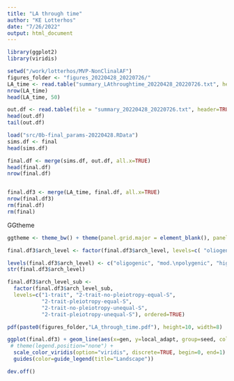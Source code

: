 ```yaml
---
title: "LA through time"
author: "KE Lotterhos"
date: "7/26/2022"
output: html_document
---
```


```r
library(ggplot2)
library(viridis)

setwd("/work/lotterhos/MVP-NonClinalAF")
figures_folder <- "figures_20220428_20220726/"
LA_time <- read.table("summary_LAthroughtime_20220428_20220726.txt", header=TRUE)
nrow(LA_time)
head(LA_time, 50)

out.df <- read.table(file = "summary_20220428_20220726.txt", header=TRUE)
head(out.df)
tail(out.df)

load("src/0b-final_params-20220428.RData")
sims.df <- final
head(sims.df)

final.df <- merge(sims.df, out.df, all.x=TRUE)
head(final.df)
nrow(final.df)


final.df3 <- merge(LA_time, final.df, all.x=TRUE)
nrow(final.df3)
rm(final.df)
rm(final)
```


GGtheme
```r

ggtheme <- theme_bw() + theme(panel.grid.major = element_blank(), panel.grid.minor = element_blank(), panel.background = element_blank(), panel.border=element_blank(), axis.line = element_line(colour="grey30"), axis.title = element_text(colour="grey20"), axis.text = (element_text(colour="grey30")), legend.title = element_text(colour="grey20"), legend.text = element_text(colour="grey30"))

final.df3$arch_level <- factor(final.df3$arch_level, levels=c( "oliogenic", "mod-polygenic", "highly-polygenic"), ordered=TRUE)

levels(final.df3$arch_level) <- c("oligogenic", "mod.\npolygenic", "highly\npolygenic")
str(final.df3$arch_level) 

final.df3$arch_level_sub <-
  factor(final.df3$arch_level_sub,
  levels=c("1-trait", "2-trait-no-pleiotropy-equal-S",
           "2-trait-pleiotropy-equal-S",
           "2-trait-no-pleiotropy-unequal-S",
           "2-trait-pleiotropy-unequal-S"), ordered=TRUE)
```

```r
pdf(paste0(figures_folder,"LA_through_time.pdf"), height=10, width=8)

ggplot(final.df3) + geom_line(aes(x=gen, y=local_adapt, group=seed, color=demog_level), alpha=0.5) + facet_grid(arch_level_sub~.) + ggtheme + ylab("Degree of Local Adaptation") + xlab("Generation") +
 # theme(legend.position="none") +
  scale_color_viridis(option="viridis", discrete=TRUE, begin=0, end=1) +
  guides(color=guide_legend(title="Landscape"))

dev.off()
```

